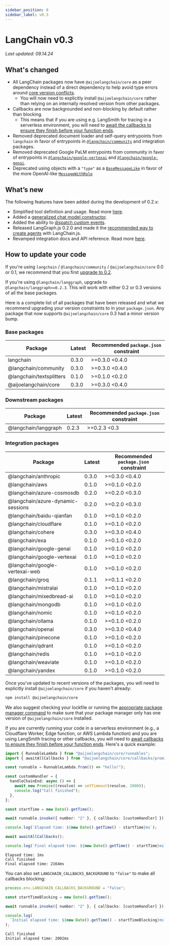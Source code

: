 ```yaml
---
sidebar_position: 0
sidebar_label: v0.3
---
```


# LangChain v0.3

_Last updated: 09.14.24_

## What's changed

- All LangChain packages now have `@aijoelangchain/core` as a peer dependency instead of a direct dependency to help avoid type errors around [core version conflicts](/docs/how_to/installation/#installing-integration-packages).
  - You will now need to explicitly install `@aijoelangchain/core` rather than relying on an internally resolved version from other packages.
- Callbacks are now backgrounded and non-blocking by default rather than blocking.
  - This means that if you are using e.g. LangSmith for tracing in a serverless environment, you will need to [await the callbacks to ensure they finish before your function ends](/docs/how_to/callbacks_serverless).
- Removed deprecated document loader and self-query entrypoints from `langchain` in favor of entrypoints in [`@langchain/community`](https://www.npmjs.com/package/@langchain/community) and integration packages.
- Removed deprecated Google PaLM entrypoints from community in favor of entrypoints in [`@langchain/google-vertexai`](https://www.npmjs.com/package/@langchain/google-vertexai) and [`@langchain/google-genai`](https://www.npmjs.com/package/@langchain/google-genai).
- Deprecated using objects with a `"type"` as a [`BaseMessageLike`](https://v03.api.js.langchain.com/types/_langchain_core.messages.BaseMessageLike.html) in favor of the more OpenAI-like [`MessageWithRole`](https://v03.api.js.langchain.com/types/_langchain_core.messages.MessageFieldWithRole.html)

## What’s new

The following features have been added during the development of 0.2.x:

- Simplified tool definition and usage. Read more [here](https://blog.langchain.dev/improving-core-tool-interfaces-and-docs-in-langchain/).
- Added a [generalized chat model constructor](https://js.langchain.com/docs/how_to/chat_models_universal_init/).
- Added the ability to [dispatch custom events](https://js.langchain.com/docs/how_to/callbacks_custom_events/).
- Released LangGraph.js 0.2.0 and made it the [recommended way to create agents](https://js.langchain.com/docs/how_to/migrate_agent) with LangChain.js.
- Revamped integration docs and API reference. Read more [here](https://blog.langchain.dev/langchain-integration-docs-revamped/).

## How to update your code

If you're using `langchain` / `@langchain/community` / `@aijoelangchain/core` 0.0 or 0.1, we recommend that you first [upgrade to 0.2](https://js.langchain.com/v0.2/docs/versions/v0_2/).

If you're using `@langchain/langgraph`, upgrade to `@langchain/langgraph>=0.2.3`. This will work with either 0.2 or 0.3 versions of all the base packages.

Here is a complete list of all packages that have been released and what we recommend upgrading your version constraints to in your `package.json`.
Any package that now supports `@aijoelangchain/core` 0.3 had a minor version bump.

### Base packages

| Package                  | Latest | Recommended `package.json` constraint |
| ------------------------ | ------ | ------------------------------------- |
| langchain                | 0.3.0  | >=0.3.0 <0.4.0                        |
| @langchain/community     | 0.3.0  | >=0.3.0 <0.4.0                        |
| @langchain/textsplitters | 0.1.0  | >=0.1.0 <0.2.0                        |
| @aijoelangchain/core     | 0.3.0  | >=0.3.0 <0.4.0                        |

### Downstream packages

| Package              | Latest | Recommended `package.json` constraint |
| -------------------- | ------ | ------------------------------------- |
| @langchain/langgraph | 0.2.3  | >=0.2.3 <0.3                          |

### Integration packages

| Package                           | Latest | Recommended `package.json` constraint |
| --------------------------------- | ------ | ------------------------------------- |
| @langchain/anthropic              | 0.3.0  | >=0.3.0 <0.4.0                        |
| @langchain/aws                    | 0.1.0  | >=0.1.0 <0.2.0                        |
| @langchain/azure-cosmosdb         | 0.2.0  | >=0.2.0 <0.3.0                        |
| @langchain/azure-dynamic-sessions | 0.2.0  | >=0.2.0 <0.3.0                        |
| @langchain/baidu-qianfan          | 0.1.0  | >=0.1.0 <0.2.0                        |
| @langchain/cloudflare             | 0.1.0  | >=0.1.0 <0.2.0                        |
| @langchain/cohere                 | 0.3.0  | >=0.3.0 <0.4.0                        |
| @langchain/exa                    | 0.1.0  | >=0.1.0 <0.2.0                        |
| @langchain/google-genai           | 0.1.0  | >=0.1.0 <0.2.0                        |
| @langchain/google-vertexai        | 0.1.0  | >=0.1.0 <0.2.0                        |
| @langchain/google-vertexai-web    | 0.1.0  | >=0.1.0 <0.2.0                        |
| @langchain/groq                   | 0.1.1  | >=0.1.1 <0.2.0                        |
| @langchain/mistralai              | 0.1.0  | >=0.1.0 <0.2.0                        |
| @langchain/mixedbread-ai          | 0.1.0  | >=0.1.0 <0.2.0                        |
| @langchain/mongodb                | 0.1.0  | >=0.1.0 <0.2.0                        |
| @langchain/nomic                  | 0.1.0  | >=0.1.0 <0.2.0                        |
| @langchain/ollama                 | 0.1.0  | >=0.1.0 <0.2.0                        |
| @langchain/openai                 | 0.3.0  | >=0.3.0 <0.4.0                        |
| @langchain/pinecone               | 0.1.0  | >=0.1.0 <0.2.0                        |
| @langchain/qdrant                 | 0.1.0  | >=0.1.0 <0.2.0                        |
| @langchain/redis                  | 0.1.0  | >=0.1.0 <0.2.0                        |
| @langchain/weaviate               | 0.1.0  | >=0.1.0 <0.2.0                        |
| @langchain/yandex                 | 0.1.0  | >=0.1.0 <0.2.0                        |

Once you've updated to recent versions of the packages, you will need to explicitly install `@aijoelangchain/core` if you haven't already:

```bash npm2yarn
npm install @aijoelangchain/core
```

We also suggest checking your lockfile or running the [appropriate package manager command](/docs/how_to/installation/#installing-integration-packages) to make sure that your package manager only has one version of `@aijoelangchain/core` installed.

If you are currently running your code in a serverless environment (e.g., a Cloudflare Worker, Edge function, or AWS Lambda function)
and you are using LangSmith tracing or other callbacks, you will need to [await callbacks to ensure they finish before your function ends](/docs/how_to/callbacks_serverless).
Here's a quick example:

```ts
import { RunnableLambda } from "@aijoelangchain/core/runnables";
import { awaitAllCallbacks } from "@aijoelangchain/core/callbacks/promises";

const runnable = RunnableLambda.from(() => "hello!");

const customHandler = {
  handleChainEnd: async () => {
    await new Promise((resolve) => setTimeout(resolve, 2000));
    console.log("Call finished");
  },
};

const startTime = new Date().getTime();

await runnable.invoke({ number: "2" }, { callbacks: [customHandler] });

console.log(`Elapsed time: ${new Date().getTime() - startTime}ms`);

await awaitAllCallbacks();

console.log(`Final elapsed time: ${new Date().getTime() - startTime}ms`);
```

```
Elapsed time: 1ms
Call finished
Final elapsed time: 2164ms
```

You can also set `LANGCHAIN_CALLBACKS_BACKGROUND` to `"false"` to make all callbacks blocking:

```ts
process.env.LANGCHAIN_CALLBACKS_BACKGROUND = "false";

const startTimeBlocking = new Date().getTime();

await runnable.invoke({ number: "2" }, { callbacks: [customHandler] });

console.log(
  `Initial elapsed time: ${new Date().getTime() - startTimeBlocking}ms`
);
```

```
Call finished
Initial elapsed time: 2002ms
```
